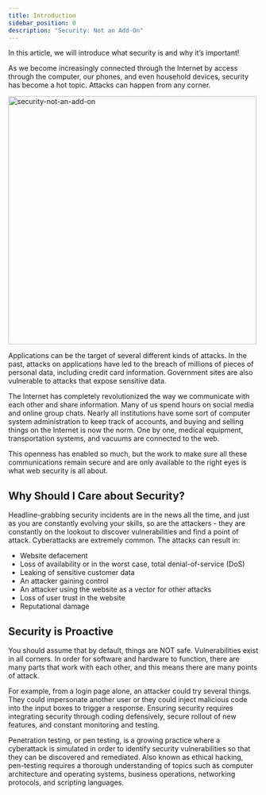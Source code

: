 ```yaml
---
title: Introduction
sidebar_position: 0
description: "Security: Not an Add-On"
---
```


In this article, we will introduce what security is and why it’s important!

As we become increasingly connected through the Internet by access through the computer, our phones, and even household devices, security has become a hot topic. Attacks can happen from any corner.

<img
  src="https://static-assets.codecademy.com/Paths/cybersecurity-analyst-career-path/fundamentals-of-cybersecurity/why-cybersecurity/Cybersecurity_IntroImage_1-10.svg"
  alt="security-not-an-add-on"
  height="500"
/>

Applications can be the target of several different kinds of attacks. In the past, attacks on applications have led to the breach of millions of pieces of personal data, including credit card information. Government sites are also vulnerable to attacks that expose sensitive data.

The Internet has completely revolutionized the way we communicate with each other and share information. Many of us spend hours on social media and online group chats. Nearly all institutions have some sort of computer system administration to keep track of accounts, and buying and selling things on the Internet is now the norm. One by one, medical equipment, transportation systems, and vacuums are connected to the web.

This openness has enabled so much, but the work to make sure all these communications remain secure and are only available to the right eyes is what web security is all about.

## Why Should I Care about Security?

Headline-grabbing security incidents are in the news all the time, and just as you are constantly evolving your skills, so are the attackers - they are constantly on the lookout to discover vulnerabilities and find a point of attack. Cyberattacks are extremely common. The attacks can result in:

- Website defacement
- Loss of availability or in the worst case, total denial-of-service (DoS)
- Leaking of sensitive customer data
- An attacker gaining control
- An attacker using the website as a vector for other attacks
- Loss of user trust in the website
- Reputational damage

## Security is Proactive
You should assume that by default, things are NOT safe. Vulnerabilities exist in all corners. In order for software and hardware to function, there are many parts that work with each other, and this means there are many points of attack.

For example, from a login page alone, an attacker could try several things. They could impersonate another user or they could inject malicious code into the input boxes to trigger a response. Ensuring security requires integrating security through coding defensively, secure rollout of new features, and constant monitoring and testing.

Penetration testing, or pen testing, is a growing practice where a cyberattack is simulated in order to identify security vulnerabilities so that they can be discovered and remediated. Also known as ethical hacking, pen-testing requires a thorough understanding of topics such as computer architecture and operating systems, business operations, networking protocols, and scripting languages.